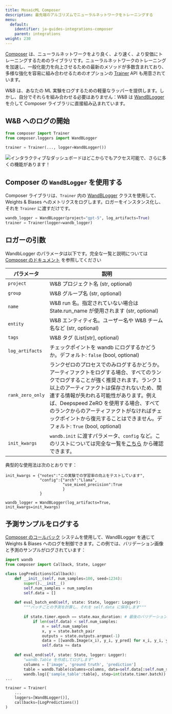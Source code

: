```yaml
---
title: MosaicML Composer
description: 最先端のアルゴリズムでニューラルネットワークをトレーニングする
menu:
  default:
    identifier: ja-guides-integrations-composer
    parent: integrations
weight: 230
---
```


<Card title="Try in Colab" href="https://github.com/wandb/examples/blob/master/colabs/mosaicml/MosaicML_Composer_and_wandb.ipynb" icon="python"/>

[Composer](https://github.com/mosaicml/composer) は、ニューラルネットワークをより良く、より速く、より安価にトレーニングするためのライブラリです。ニューラルネットワークのトレーニングを加速し、一般化能力を向上させるための最新のメソッドが多数含まれており、多様な強化を容易に組み合わせるためのオプションの [Trainer](https://docs.mosaicml.com/projects/composer/en/stable/trainer/using_the_trainer.html) API も用意されています。

W&B は、あなたの ML 実験をログするための軽量なラッパーを提供します。しかし、自分でそれらを組み合わせる必要はありません：W&B は [WandBLogger](https://docs.mosaicml.com/projects/composer/en/stable/trainer/file_uploading.html#weights-biases-artifacts) を介して Composer ライブラリに直接組み込まれています。

## W&B へのログの開始

```python
from composer import Trainer
from composer.loggers import WandBLogger
﻿
trainer = Trainer(..., logger=WandBLogger())
```

<Frame>
    <img src="/images/integrations/n6P7K4M.gif" alt="インタラクティブなダッシュボードはどこからでもアクセス可能で、さらに多くの機能があります！"  />
</Frame>

## Composer の `WandBLogger` を使用する

Composer ライブラリは、`Trainer` 内の [WandBLogger](https://docs.mosaicml.com/projects/composer/en/stable/trainer/file_uploading.html#weights-biases-artifacts) クラスを使用して、Weights & Biases へのメトリクスをログします。ロガーをインスタンス化し、それを `Trainer` に渡すだけです。

```python
wandb_logger = WandBLogger(project="gpt-5", log_artifacts=True)
trainer = Trainer(logger=wandb_logger)
```

## ロガーの引数

WandbLogger のパラメータは以下です。完全な一覧と説明については [Composer のドキュメント](https://docs.mosaicml.com/projects/composer/en/stable/api_reference/generated/composer.loggers.WandBLogger.html) を参照してください

| パラメータ                       | 説明                                                                                                                                                                                                                                                                                                                                                              |
| ------------------------------- | ------------------------------------------------------------------------------------------------------------------------------------------------------------------------------------------------------------------------------------------------------------------------------------------------------------------------------------------------------------------------ |
| `project`                 | W&B プロジェクト名 (str, optional)
| `group`                   | W&B グループ名 (str, optional)
| `name`                   |  W&B run 名。指定されていない場合は State.run_name が使用されます (str, optional)
| `entity`                   | W&B エンティティ名。ユーザー名や W&B チーム名など (str, optional)
| `tags`                   | W&B タグ (List[str], optional)
| `log_artifacts`                 | チェックポイントを wandb にログするかどうか。デフォルト: `false` (bool, optional)|
| `rank_zero_only`         | ランクゼロのプロセスでのみログするかどうか。アーティファクトをログする場合、すべてのランクでログすることが強く推奨されます。ランク 1 以上のアーティファクトは保存されないため、関連する情報が失われる可能性があります。例えば、Deepspeed ZeRO を使用する場合、すべてのランクからのアーティファクトがなければチェックポイントから復元することはできません。デフォルト: `True` (bool, optional)
| `init_kwargs`                   | `wandb.init` に渡すパラメータ、`config` など。このリストについては完全な一覧を[こちら](/ja/ref/python/init) から確認できます。                                                                                                                                                                                   

典型的な使用法は次のとおりです：

```
init_kwargs = {"notes":"この実験での学習率の向上をテストしています", 
               "config":{"arch":"Llama",
                         "use_mixed_precision":True
                         }
               }

wandb_logger = WandBLogger(log_artifacts=True, init_kwargs=init_kwargs)
```

## 予測サンプルをログする

[Composer のコールバック](https://docs.mosaicml.com/projects/composer/en/stable/trainer/callbacks.html) システムを使用して、WandBLogger を通じて Weights & Biases へのログを制御できます。この例では、バリデーション画像と予測のサンプルがログされています：

```python
import wandb
from composer import Callback, State, Logger

class LogPredictions(Callback):
    def __init__(self, num_samples=100, seed=1234):
        super().__init__()
        self.num_samples = num_samples
        self.data = []
        
    def eval_batch_end(self, state: State, logger: Logger):
        """バッチごとの予測を計算し、それを self.data に保存します"""
        
        if state.timer.epoch == state.max_duration: # 最後のバリデーションエポックで
            if len(self.data) < self.num_samples:
                n = self.num_samples
                x, y = state.batch_pair
                outputs = state.outputs.argmax(-1)
                data = [[wandb.Image(x_i), y_i, y_pred] for x_i, y_i, y_pred in list(zip(x[:n], y[:n], outputs[:n]))]
                self.data += data
            
    def eval_end(self, state: State, logger: Logger):
        "wandb.Table を作成してログします"
        columns = ['image', 'ground truth', 'prediction']
        table = wandb.Table(columns=columns, data=self.data[:self.num_samples])
        wandb.log({'sample_table':table}, step=int(state.timer.batch))         
...

trainer = Trainer(
    ...
    loggers=[WandBLogger()],
    callbacks=[LogPredictions()]
)
```